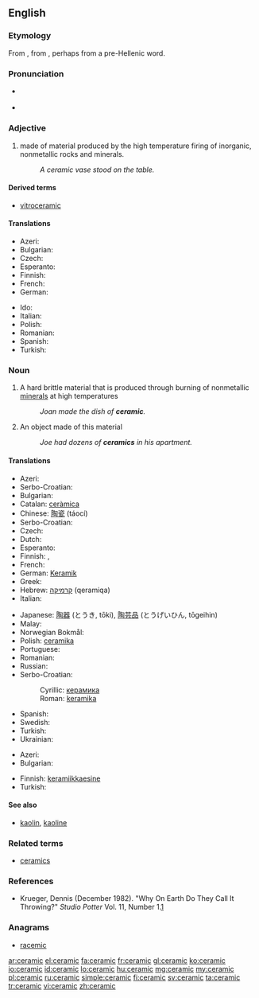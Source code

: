 ==English==

{{wikipedia}}

===Etymology===
From {{etyl|grc|en}} {{term|κεραμικός||potter's|sc=polytonic|tr=keramikos|lang=grc}}, from {{term|κέραμος||potter's clay|sc=polytonic|tr=keramos|lang=grc}}, perhaps from a pre-Hellenic word.

===Pronunciation===
* {{a|UK}} {{IPA|/səˈɹæmɪk/}}
* {{rhymes|æmɪk}}

===Adjective===
{{en-adj|-}}

# made of material produced by the high temperature firing of inorganic, nonmetallic rocks and minerals.
#: ''A ceramic vase stood on the table.''

====Derived terms====
* [[vitroceramic]]

====Translations====
{{trans-top|of or pertaining to ceramic as material}}
* Azeri: {{t-|az|keramika}}
* Bulgarian: {{t-|bg|керамичен}}
* Czech: {{t-|cs|keramický|m}}
* Esperanto: {{t-|eo|ceramika}}
* Finnish: {{t-|fi|keraaminen}}
* French: {{t+|fr|céramique}}
* German: {{t-|de|keramisch}}
{{trans-mid}}
* Ido: {{t+|io|ceramikala}}
* Italian: {{t-|it|ceramico}}
* Polish: {{t-|pl|ceramiczny}}
* Romanian: {{t-|ro|ceramic|m|n}}
* Spanish: {{t-|es|cerámico}}
* Turkish: {{t+|tr|seramik}}
{{trans-bottom}}

===Noun===
{{en-noun|s|-}}

# {{uncountable}} A hard brittle material that is produced through burning of nonmetallic [[mineral]]s at high temperatures
#: ''Joan made the dish of '''ceramic'''.''
# {{countable}} An object made of this material
#: ''Joe had dozens of '''ceramics''' in his apartment.''

====Translations====
{{rfc-tsort|duplicate language: Serbo-Croatian}}
{{trans-top|material}}
* Azeri: {{t-|az|keramika}}
* Serbo-Croatian: {{t-|sh|keramika|f}}
* Bulgarian: {{t+|bg|керамика|f|tr=keramika}}
* Catalan: [[ceràmica]] {{f}}
* Chinese: [[陶瓷]] (táocí)
* Serbo-Croatian: {{t-|sh|keramika|f}}
* Czech: {{t-|cs|keramika|f}}
* Dutch: {{t+|nl|keramiek|f}}
* Esperanto: {{t-|eo|ceramiko}}
* Finnish: {{t+|fi|keramiikka}},  {{t-|fi|keraami}}
* French: {{t+|fr|céramique|f}}
* German: [[Keramik]] {{f}}
* Greek: {{t+|el|κεραμική|f|tr=keramiki}}
* Hebrew: [[קרמיקה]] (qeramiqa) {{f}}
* Italian: {{t-|it|ceramica|f}}
{{trans-mid}}
* Japanese: [[陶器]] (とうき, tōki), [[陶芸品]] (とうげいひん, tōgeihin)
* Malay: {{t-|ms|seramik}}
* Norwegian Bokmål: {{t-|nb|keramikk|m}}
* Polish: [[ceramika]] {{f}}
* Portuguese: {{t+|pt|cerâmica|f}}
* Romanian: {{t-|ro|ceramică|f}}
* Russian: {{t+|ru|керамика|f|tr=kerámika}}
* Serbo-Croatian:
*: Cyrillic: [[керамика]] {{f}}
*: Roman: [[keramika]] {{f}}
* Spanish: {{t-|es|ceramica|f}}
* Swedish: {{t+|sv|keramik}}
* Turkish: {{t+|tr|seramik}}
* Ukrainian: {{t+|uk|кераміка|f|tr=keramika}}
{{trans-bottom}}

{{trans-top|object}}
* Azeri: {{t-|az|keramika}}
* Bulgarian: {{t+|bg|керамика|f}}
{{trans-mid}}
* Finnish: [[keramiikkaesine]]
* Turkish: {{t+|tr|seramik}}
{{trans-bottom}}

====See also====
* [[kaolin]], [[kaoline]]

===Related terms===
* [[ceramics]]

===References===
* Krueger, Dennis (December 1982). "Why On Earth Do They Call It Throwing?" ''Studio Potter'' Vol. 11, Number 1.[http://www.studiopotter.org/articles/?art=art0001]

===Anagrams===
* [[racemic#English|racemic]]

[[ar:ceramic]]
[[el:ceramic]]
[[fa:ceramic]]
[[fr:ceramic]]
[[gl:ceramic]]
[[ko:ceramic]]
[[io:ceramic]]
[[id:ceramic]]
[[lo:ceramic]]
[[hu:ceramic]]
[[mg:ceramic]]
[[my:ceramic]]
[[pl:ceramic]]
[[ru:ceramic]]
[[simple:ceramic]]
[[fi:ceramic]]
[[sv:ceramic]]
[[ta:ceramic]]
[[tr:ceramic]]
[[vi:ceramic]]
[[zh:ceramic]]